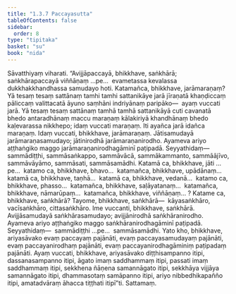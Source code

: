 ```yaml
---
title: "1.3.7 Paccayasutta"
tableOfContents: false
sidebar:
  order: 8
type: "tipitaka"
basket: "su"
book: "nida"
---
```



<DynamicBreadcrumb />

<Division number="27" book="nida">

<Paragraph number="186" book="nida">
Sāvatthiyaṃ viharati. “Avijjāpaccayā, bhikkhave, saṅkhārā; saṅkhārapaccayā viññāṇaṃ …pe…  evametassa kevalassa dukkhakkhandhassa samudayo hoti.
</Paragraph>

<Paragraph number="187" book="nida">
Katamañca, bhikkhave, jarāmaraṇaṃ? Yā tesaṃ tesaṃ sattānaṃ tamhi tamhi sattanikāye jarā jīraṇatā khaṇḍiccaṃ pāliccaṃ valittacatā āyuno saṃhāni indriyānaṃ paripāko—  ayaṃ vuccati jarā. Yā tesaṃ tesaṃ sattānaṃ tamhā tamhā sattanikāyā cuti cavanatā bhedo antaradhānaṃ maccu maraṇaṃ kālakiriyā khandhānaṃ bhedo kaḷevarassa nikkhepo; idaṃ vuccati maraṇaṃ. Iti ayañca jarā idañca maraṇaṃ. Idaṃ vuccati, bhikkhave, jarāmaraṇaṃ. Jātisamudayā jarāmaraṇasamudayo; jātinirodhā jarāmaraṇanirodho. Ayameva ariyo aṭṭhaṅgiko maggo jarāmaraṇanirodhagāminī paṭipadā. Seyyathidaṃ—  sammādiṭṭhi, sammāsaṅkappo, sammāvācā, sammākammanto, sammāājīvo, sammāvāyāmo, sammāsati, sammāsamādhi.
</Paragraph>

<Paragraph number="188" book="nida">
Katamā ca, bhikkhave, jāti …pe…  katamo ca, bhikkhave, bhavo…  katamañca, bhikkhave, upādānaṃ…  katamā ca, bhikkhave, taṇhā…  katamā ca, bhikkhave, vedanā…  katamo ca, bhikkhave, phasso…  katamañca, bhikkhave, saḷāyatanaṃ…  katamañca, bhikkhave, nāmarūpaṃ…  katamañca, bhikkhave, viññāṇaṃ… ?
</Paragraph>

<Paragraph number="189" book="nida">
Katame ca, bhikkhave, saṅkhārā? Tayome, bhikkhave, saṅkhārā—  kāyasaṅkhāro, vacīsaṅkhāro, cittasaṅkhāro. Ime vuccanti, bhikkhave, saṅkhārā. Avijjāsamudayā saṅkhārasamudayo; avijjānirodhā saṅkhāranirodho. Ayameva ariyo aṭṭhaṅgiko maggo saṅkhāranirodhagāminī paṭipadā. Seyyathidaṃ—  sammādiṭṭhi …pe…  sammāsamādhi.
</Paragraph>

<Paragraph number="190" book="nida">
Yato kho, bhikkhave, ariyasāvako evaṃ paccayaṃ pajānāti, evaṃ paccayasamudayaṃ pajānāti, evaṃ paccayanirodhaṃ pajānāti, evaṃ paccayanirodhagāminiṃ paṭipadaṃ pajānāti. Ayaṃ vuccati, bhikkhave, ariyasāvako diṭṭhisampanno itipi, dassanasampanno itipi, āgato imaṃ saddhammaṃ itipi, passati imaṃ saddhammaṃ itipi, sekkhena ñāṇena samannāgato itipi, sekkhāya vijjāya samannāgato itipi, dhammasotaṃ samāpanno itipi, ariyo nibbedhikapañño itipi, amatadvāraṃ āhacca tiṭṭhati itipī”ti.

</Paragraph>
</Division>

<Paragraph number="191" type="center" book="nida">
Sattamaṃ.
</Paragraph>